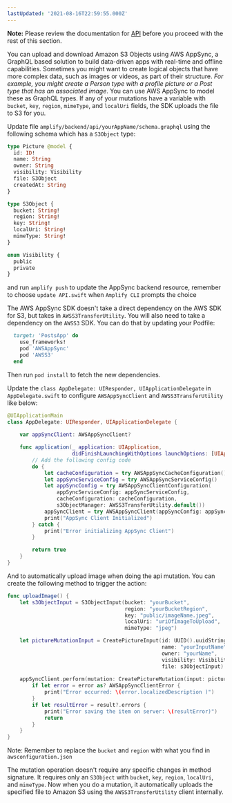 ```yaml
---
lastUpdated: '2021-08-16T22:59:55.000Z'
---
```

**Note:** Please review the documentation for [API](/sdk/api/graphql) before you proceed with the rest of this section. 

You can upload and download Amazon S3 Objects using AWS AppSync, a GraphQL based solution to build data-driven apps with real-time and offline capabilities. Sometimes you might want to create logical objects that have more complex data, such as images or videos, as part of their structure.  _For example, you might create a Person type with a profile picture or a Post type that has an associated image_. You can use AWS AppSync to model these as GraphQL types. If any of your mutations have a variable with `bucket`, `key`, `region`, `mimeType`, and `localUri` fields, the SDK uploads the file to S3 for you.

Update file `amplify/backend/api/yourAppName/schema.graphql` using the following schema which has a `S3Object` type:

```graphql
type Picture @model {
  id: ID!
  name: String
  owner: String
  visibility: Visibility
  file: S3Object
  createdAt: String
}

type S3Object {
  bucket: String!
  region: String!
  key: String!
  localUri: String!
  mimeType: String!
}

enum Visibility {
  public
  private
}
```

and run `amplify push` to update the AppSync backend resource, remember to choose `update API.swift` when `Amplify CLI` prompts the choice

The AWS AppSync SDK doesn't take a direct dependency on the AWS SDK for S3, but takes in `AWSS3TransferUtility`. You will also need to take a dependency on the `AWSS3` SDK. You can do that by updating your Podfile:

```ruby
  target: 'PostsApp' do
    use_frameworks!
    pod 'AWSAppSync'
    pod 'AWSS3'
  end
```

Then run `pod install` to fetch the new dependencies.

Update the `class AppDelegate: UIResponder, UIApplicationDelegate` in `AppDelegate.swift` to configure `AWSAppSyncClient` and `AWSS3TransferUtility` like below:

```swift
@UIApplicationMain
class AppDelegate: UIResponder, UIApplicationDelegate {
    
    var appSyncClient: AWSAppSyncClient?

    func application(_ application: UIApplication, 
                     didFinishLaunchingWithOptions launchOptions: [UIApplication.LaunchOptionsKey: Any]?) -> Bool {
        // Add the following config code
        do {
            let cacheConfiguration = try AWSAppSyncCacheConfiguration()
            let appSyncServiceConfig = try AWSAppSyncServiceConfig()
            let appSyncConfig = try AWSAppSyncClientConfiguration(
                appSyncServiceConfig: appSyncServiceConfig,
                cacheConfiguration: cacheConfiguration,
                s3ObjectManager: AWSS3TransferUtility.default())
            appSyncClient = try AWSAppSyncClient(appSyncConfig: appSyncConfig)
            print("AppSync Client Initialized")
        } catch {
            print("Error initializing AppSync Client")
        }

        return true
    }
}
```

And to automatically upload image when doing the api mutation. You can create the following method to trigger the action:

```swift
func uploadImage() {
    let s3ObjectInput = S3ObjectInput(bucket: "yourBucket",
                                      region: "yourBucketRegion",
                                      key: "public/imageName.jpeg",
                                      localUri: "uriOfImageToUpload",
                                      mimeType: "jpeg")

    let pictureMutationInput = CreatePictureInput(id: UUID().uuidString,
                                                  name: "yourInputName",
                                                  owner: "yourName",
                                                  visibility: Visibility(rawValue: "public"),
                                                  file: s3ObjectInput)      
  
    appSyncClient.perform(mutation: CreatePictureMutation(input: pictureMutationInput)) { (result, error) in
        if let error = error as? AWSAppSyncClientError {
            print("Error occurred: \(error.localizedDescription )")
        }
        if let resultError = result?.errors {
            print("Error saving the item on server: \(resultError)")
            return
        }
    }
}            
```
Note: Remember to replace the `bucket` and `region` with what you find in `awsconfiguration.json`

The mutation operation doesn't require any specific changes in method signature. It requires only an `S3Object` with `bucket`, `key`, `region`, `localUri`, and `mimeType`. Now when you do a mutation, it automatically uploads the specified file to Amazon S3 using the `AWSS3TransferUtility` client internally.
